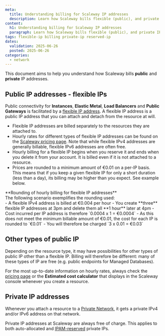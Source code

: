 ```yaml
---
meta:
  title: Understanding billing for Scaleway IP addresses
  description: Learn how Scaleway bills flexible (public), and private IP addresses. Get help to understand your bill, with common questions answered.
content:
  h1: Understanding billing for Scaleway IP addresses
  paragraph: Learn how Scaleway bills flexible (public), and private IP addresses. Get help to understand your bill, with common questions answered.
tags: flexible-ip billing private-ip reserved-ip
dates:
  validation: 2025-06-26
  posted: 2025-06-26
categories:
  - network
---
```


This document aims to help you understand how Scaleway bills **public** and **private** IP addresses.

## Public IP addresses - flexible IPs

Public connectivity for **Instances**, **Elastic Metal**, **Load Balancers** and **Public Gateways** is facilitated by a [flexible IP address](/ipam/reference-content/public-connectivity-best-practices/#flexible-ip-addresses-definition). A flexible IP address is a public IP address that you can attach and detach from the resource at will.

- Flexible IP addresses are billed separately to the resources they are attached to.
- Hourly rates for different types of flexible IP addresses can be found on the [Scaleway pricing page](https://www.scaleway.com/en/pricing/network/#additional-ip). Note that while flexible IPv4 addresses are generally billable, flexible IPv6 addresses are often free.
- Hourly billing for a flexible IP begins when you reserve it and ends when you delete it from your account. It is billed even if it is not attached to a resource.
- Prices are rounded to a minimum amount of €0.01 on a per-IP basis. This means that if you keep a given flexible IP for only a short duration (less than a day), its billing may be higher than you expect. See example below.

<Message type="tip">
**Rounding of hourly billing for flexible IP addresses**
<br />
The following scenario exemplifies the rounding used:
<br />
- A flexible IPv4 address is billed at €0.004 per hour
- You create **three** flexible IP addresses at 3pm and delete them all **1 hour** later at 4pm
- Cost incurred per IP address is therefore `0.0004 x 1 = €0.0004`
- As this does not meet the minimum billable amount of €0.01, the cost for each IP is rounded to `€0.01`
- You will therefore be charged `3 x 0.01 = €0.03`
</Message>

## Other types of public IP

Depending on the resource type, it may have possibilities for other types of public IP other than a flexible IP. Billing will therefore be different: many of these types of IP are free (e.g. public endpoints for Managed Databases).

For the most up-to-date information on hourly rates, always check the [pricing page](https://www.scaleway.com/en/pricing/) or the **Estimated cost calculator** that displays in the Scaleway console whenever you create a resource.

## Private IP addresses

Whenever you attach a resource to a [Private Network](/vpc/how-to/attach-resources-to-pn/), it gets a private IPv4 and/or IPv6 address on that network.

Private IP addresses at Scaleway are always free of charge. This applies to both auto-allocated and [IPAM-reserved](/ipam/how-to/reserve-ip/) private IPs.

